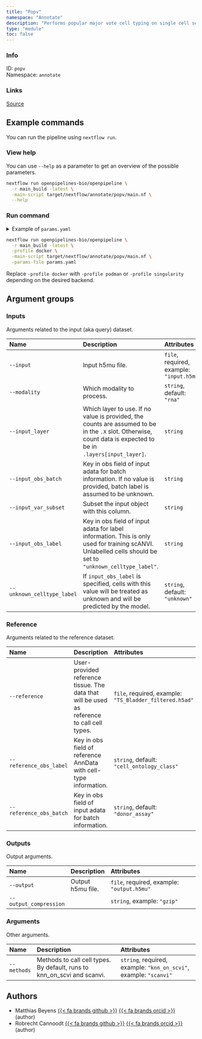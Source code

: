 ```yaml
---
title: "Popv"
namespace: "Annotate"
description: "Performs popular major vote cell typing on single cell sequence data https://github.com/czbiohub/PopV"
type: "module"
toc: false
---
```


::: {.column-margin}

### Info

ID: `popv`  
Namespace: `annotate`

### Links
[Source](https://github.com/openpipelines-bio/openpipeline/blob/main_build/src/annotate/popv){.btn-action .btn-sm .btn-info .btn role="button"}

:::



## Example commands

You can run the pipeline using `nextflow run`.

### View help

You can use `--help` as a parameter to get an overview of the possible parameters.

```bash
nextflow run openpipelines-bio/openpipeline \
  -r main_build -latest \
  -main-script target/nextflow/annotate/popv/main.nf \
  --help
```

### Run command

<details>
<summary>Example of `params.yaml`</summary>
```yaml
# Inputs
input: # please fill in - example: "input.h5mu"
modality: "rna"
# input_layer: "foo"
# input_obs_batch: "foo"
# input_var_subset: "foo"
# input_obs_label: "foo"
unknown_celltype_label: "unknown"

# Outputs
# output: "$id.$key.output.h5mu"
# output_compression: "gzip"

# Arguments
methods: # please fill in - example: ["knn_on_scvi", "scanvi"]

# Reference
reference: # please fill in - example: "TS_Bladder_filtered.h5ad"
reference_obs_label: "cell_ontology_class"
reference_obs_batch: "donor_assay"

# Nextflow input-output arguments
publish_dir: # please fill in - example: "output/"
# param_list: "my_params.yaml"
```
</details>

```bash
nextflow run openpipelines-bio/openpipeline \
  -r main_build -latest \
  -profile docker \
  -main-script target/nextflow/annotate/popv/main.nf \
  -params-file params.yaml
```

:::{.callout-note}
Replace `-profile docker` with `-profile podman` or `-profile singularity` depending on the desired backend.
:::

## Argument groups

### Inputs

Arguments related to the input (aka query) dataset.


|Name                       |Description                                                                                                                                                    |Attributes                                |
|:--------------------------|:--------------------------------------------------------------------------------------------------------------------------------------------------------------|:-----------------------------------------|
|`--input`                  |Input h5mu file.                                                                                                                                               |`file`, required, example: `"input.h5mu"` |
|`--modality`               |Which modality to process.                                                                                                                                     |`string`, default: `"rna"`                |
|`--input_layer`            |Which layer to use. If no value is provided, the counts are assumed to be in the `.X` slot. Otherwise, count data is expected to be in `.layers[input_layer]`. |`string`                                  |
|`--input_obs_batch`        |Key in obs field of input adata for batch information. If no value is provided, batch label is assumed to be unknown.                                          |`string`                                  |
|`--input_var_subset`       |Subset the input object with this column.                                                                                                                      |`string`                                  |
|`--input_obs_label`        |Key in obs field of input adata for label information. This is only used for training scANVI. Unlabelled cells should be set to `"unknown_celltype_label"`.    |`string`                                  |
|`--unknown_celltype_label` |If `input_obs_label` is specified, cells with this value will be treated as unknown and will be predicted by the model.                                        |`string`, default: `"unknown"`            |


### Reference

Arguments related to the reference dataset.


|Name                    |Description                                                                                 |Attributes                                              |
|:-----------------------|:-------------------------------------------------------------------------------------------|:-------------------------------------------------------|
|`--reference`           |User-provided reference tissue. The data that will be used as reference to call cell types. |`file`, required, example: `"TS_Bladder_filtered.h5ad"` |
|`--reference_obs_label` |Key in obs field of reference AnnData with cell-type information.                           |`string`, default: `"cell_ontology_class"`              |
|`--reference_obs_batch` |Key in obs field of input adata for batch information.                                      |`string`, default: `"donor_assay"`                      |


### Outputs

Output arguments.


|Name                   |Description       |Attributes                                 |
|:----------------------|:-----------------|:------------------------------------------|
|`--output`             |Output h5mu file. |`file`, required, example: `"output.h5mu"` |
|`--output_compression` |                  |`string`, example: `"gzip"`                |


### Arguments

Other arguments.


|Name        |Description                                                             |Attributes                                                        |
|:-----------|:-----------------------------------------------------------------------|:-----------------------------------------------------------------|
|`--methods` |Methods to call cell types. By default, runs to knn_on_scvi and scanvi. |`string`, required, example: `"knn_on_scvi"`, example: `"scanvi"` |

## Authors

  * Matthias Beyens [{{< fa brands github >}}](https://github.com/MatthiasBeyens) [{{< fa brands orcid >}}](https://orcid.org/0000-0003-3304-0706) (author)
  * Robrecht Cannoodt [{{< fa brands github >}}](https://github.com/rcannood) [{{< fa brands orcid >}}](https://orcid.org/0000-0003-3641-729X) (author)
